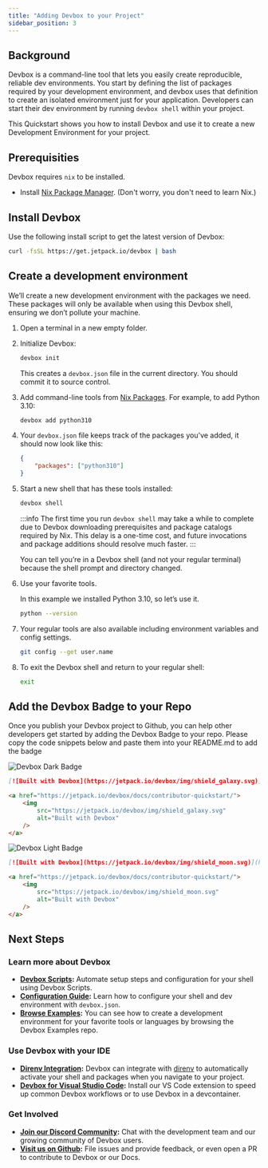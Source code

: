 ```yaml
---
title: "Adding Devbox to your Project"
sidebar_position: 3
---
```



## Background

Devbox is a command-line tool that lets you easily create reproducible, reliable dev environments. You start by defining the list of packages required by your development environment, and devbox uses that definition to create an isolated environment just for your application. Developers can start their dev environment by running `devbox shell` within your project. 

This Quickstart shows you how to install Devbox and use it to create a new Development Environment for your project.

## Prerequisities

Devbox requires `nix` to be installed.

- Install [Nix Package Manager](https://nixos.org/download.html). (Don't worry, you don't need to learn Nix.)

## Install Devbox

Use the following install script to get the latest version of Devbox:

```bash
curl -fsSL https://get.jetpack.io/devbox | bash
```

## Create a development environment

We’ll create a new development environment with the packages we need. These packages will only be available when using this Devbox shell, ensuring we don’t pollute your machine.

1. Open a terminal in a new empty folder.

2. Initialize Devbox:

    ```bash
    devbox init
    ```

    This creates a `devbox.json` file in the current directory. You should commit it to source control.

3. Add command-line tools from [Nix Packages](https://search.nixos.org/packages). For example, to add Python 3.10:

    ```bash
    devbox add python310
    ```

4. Your `devbox.json` file keeps track of the packages you've added, it should now look like this:

    ```json
    {
        "packages": ["python310"]
    }
    ```

5. Start a new shell that has these tools installed:

    ```bash
    devbox shell
    ```

    :::info
    The first time you run `devbox shell` may take a while to complete due to Devbox downloading prerequisites and package catalogs required by Nix. This delay is a one-time cost, and future invocations and package additions should resolve much faster. 
    :::

    You can tell you’re in a Devbox shell (and not your regular terminal) because the shell prompt and directory changed.

6. Use your favorite tools.

    In this example we installed Python 3.10, so let’s use it.

    ```bash
    python --version
    ```

7. Your regular tools are also available including environment variables and config settings.

    ```bash
    git config --get user.name
    ```

8. To exit the Devbox shell and return to your regular shell:

    ```bash
    exit
    ```
## Add the Devbox Badge to your Repo

Once you publish your Devbox project to Github, you can help other developers get started by adding the Devbox Badge to your repo. Please copy the code snippets below and paste them into your README.md to add the badge

![Devbox Dark Badge](../static/img/shield_galaxy.svg)

<Tabs>
<TabItem value='md' label='Markdown'>

```md
[![Built with Devbox](https://jetpack.io/devbox/img/shield_galaxy.svg)](https://jetpack.io/devbox/docs/contributor-quickstart/)
```

</TabItem>
<TabItem value='html' label='HTML'>

```html
<a href="https://jetpack.io/devbox/docs/contributor-quickstart/">
    <img
        src="https://jetpack.io/devbox/img/shield_galaxy.svg" 
        alt="Built with Devbox"
    />
</a>
````

</TabItem>
</Tabs>

![Devbox Light Badge](../static/img/shield_moon.svg)

<Tabs>
<TabItem value='md' label='Markdown'>

```md
[![Built with Devbox](https://jetpack.io/devbox/img/shield_moon.svg)](https://jetpack.io/devbox/docs/contributor-quickstart/)
```

</TabItem>
<TabItem value='html' label='HTML'>

```html
<a href="https://jetpack.io/devbox/docs/contributor-quickstart/">
    <img 
        src="https://jetpack.io/devbox/img/shield_moon.svg" 
        alt="Built with Devbox" 
    />
</a>
```

</TabItem>
</Tabs>

## Next Steps

### Learn more about Devbox
* **[Devbox Scripts](guides/scripts.md):** Automate setup steps and configuration for your shell using Devbox Scripts.
* **[Configuration Guide](configuration.md):** Learn how to configure your shell and dev environment with `devbox.json`.
* **[Browse Examples](https://github.com/jetpack-io/devbox-examples):** You can see how to create a development environment for your favorite tools or languages by browsing the Devbox Examples repo.

### Use Devbox with your IDE
* **[Direnv Integration](ide_configuration/direnv.md):** Devbox can integrate with [direnv](https://direnv.net/) to automatically activate your shell and packages when you navigate to your project.
* **[Devbox for Visual Studio Code](https://marketplace.visualstudio.com/items?itemName=jetpack-io.devbox):** Install our VS Code extension to speed up common Devbox workflows or to use Devbox in a devcontainer.

### Get Involved
* **[Join our Discord Community](https://discord.gg/jetpack-io):** Chat with the development team and our growing community of Devbox users.
* **[Visit us on Github](https://github.com/jetpack-io/devbox):** File issues and provide feedback, or even open a PR to contribute to Devbox or our Docs.